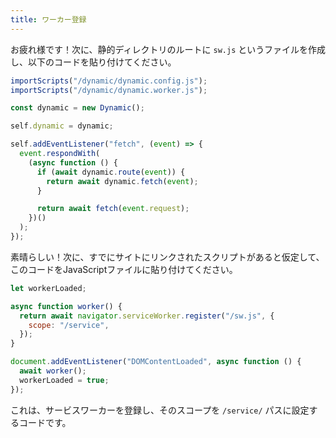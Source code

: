 ```yaml
---
title: ワーカー登録
---
```


お疲れ様です！次に、静的ディレクトリのルートに `sw.js` というファイルを作成し、以下のコードを貼り付けてください。

```js
importScripts("/dynamic/dynamic.config.js");
importScripts("/dynamic/dynamic.worker.js");

const dynamic = new Dynamic();

self.dynamic = dynamic;

self.addEventListener("fetch", (event) => {
  event.respondWith(
    (async function () {
      if (await dynamic.route(event)) {
        return await dynamic.fetch(event);
      }

      return await fetch(event.request);
    })()
  );
});
```

素晴らしい！次に、すでにサイトにリンクされたスクリプトがあると仮定して、このコードをJavaScriptファイルに貼り付けてください。

```js
let workerLoaded;

async function worker() {
  return await navigator.serviceWorker.register("/sw.js", {
    scope: "/service",
  });
}

document.addEventListener("DOMContentLoaded", async function () {
  await worker();
  workerLoaded = true;
});
```

これは、サービスワーカーを登録し、そのスコープを `/service/` パスに設定するコードです。
